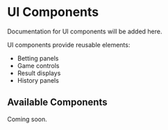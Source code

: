 # UI Components

Documentation for UI components will be added here.

UI components provide reusable elements:
- Betting panels
- Game controls
- Result displays
- History panels

## Available Components

Coming soon.